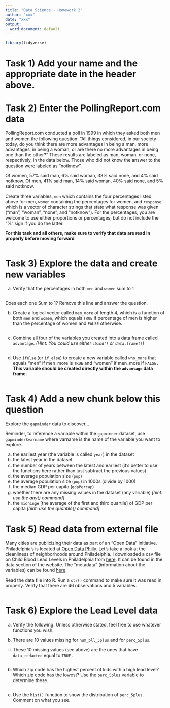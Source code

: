 ```yaml
---
title: "Data Science - Homework 2"
author: "xxx"
date: "xxx"
output:
  word_document: default
---
```


<!-- The setup option requires this chunk to be run before any others --> 
<!-- The message = FALSE option suppresses the messages being printed --> 

```r
library(tidyverse)
```


# Task 1) Add your name and the appropriate date in the header above.

# Task 2) Enter the PollingReport.com data

PollingReport.com conducted a poll in 1999 in which they asked both men and 
women the following question: "All things considered, in our society today, do 
you think there are more advantages in being a man, more advantages, in being a 
woman, or are there no more advantages in being one than the other?" These 
results are labeled as man, woman, or none, respectively, in the data below. 
Those who did not know the answer to the question were labeled as "notknow".

Of women, 57% said man, 6% said woman, 33% said none, and 4% said notknow.
Of men, 41% said man, 14% said woman, 40% said none, and 5% said notknow.

Create three variables, `men` which contains the four percentages listed above 
for men, `women` containing the percentages for women, and `response` which is a 
vector of character strings that state what response was given ("man", "woman", 
"none", and "notknow"). For the percentages, you are welcome to use either 
proportions or percentages, but do not include the "%" sign if you do the 
latter.

**For this task and all others, make sure to verify that data are read in **
**properly before moving forward**


```r

```

# Task 3) Explore the data and create new variables

a) Verify that the percentages in both `men` and `women` sum to 1

```r

```

Does each one Sum to 1?  Remove this line and answer the question.


b) Create a logical vector called `men_more` of length 4, which is a function of 
both `men` and `women`, which equals `TRUE` if percentage of men is higher than 
the percentage of women and `FALSE` otherwise.

```r

```



c) Combine all four of the variables you created into a data frame called 
`advantage`. *(Hint: You could use either `cbind()` or `data.frame()`)*

```r

```



d) Use `ifelse` (or `if_else`) to create a new variable called `who_more` that 
equals "men" if men_more is `TRUE` and "women" if men_more if `FALSE.` 
**This variable should be created directly within the `advantage` data frame.**

```r

```

# Task 4) Add a new chunk below this question

Explore the `gapminder` data to discover...

Reminder, to reference a variable within the `gapminder` dataset, use 
`gapminder$varname` where varname is the name of the variable you want to 
explore.

a) the earliest year (the variable is called `year`) in the dataset
b) the latest year in the dataset
c) the number of years between the latest and earliest (it's better to use the 
functions here rather than just subtract the previous values)
d) the average population size (`pop`)
e) the average population size (`pop`) in 1000s (divide by 1000)
f) the median GDP per capita (`gdpPercap`)
g) whether there are any missing values in the dataset (any variable) 
*[hint: use the any() command]*
h) the `midhinge` [the average of the first and third quartile] of GDP per capita 
*[hint: use the quantile() command]*






# Task 5) Read data from external file

Many cities are publicizing their data as part of an "Open Data" initiative. 
Philadelphia's is located at [Open Data Philly](https://www.opendataphilly.org/). 
Let's take a look at the cleanliness of neighborhoods around Philadelphia. 
I downloaded a csv file on Child Blood Lead Levels in Philadelphia from 
[here](https://www.opendataphilly.org/dataset/philadelphia-child-blood-lead-levels). 
It can be found in the data section of the website. 
The "metadata" (information about the variables) can be found 
[here](http://metadata.phila.gov/#home/datasetdetails/594d26988d68a4593a61bcf0/).

Read the data file into R. Run a `str()` command to make sure it was read in 
properly. Verify that there are 46 observations and 5 variables.


```r

```




# Task 6) Explore the Lead Level data

a) Verify the following. Unless otherwise stated, feel free to use whatever 
functions you wish.

i) There are 10 values missing for `num_bll_5plus` and for `perc_5plus`.
ii) These 10 missing values (see above) are the ones that have `data_redacted` 
equal to `TRUE.`


```r

```



b) Which zip code has the highest percent of kids with a high lead level? Which 
zip code has the lowest? Use the `perc_5plus` variable to determine these.


```r

```




c) Use the `hist()` function to show the distribution of `perc_5plus`. Comment 
on what you see.


```r

```


